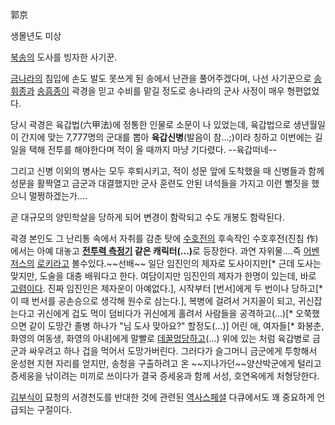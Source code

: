郭京

생몰년도 미상

[[북송]]의 도사를 빙자한 사기꾼.

[[금]]나라의 침입에 손도 발도 못쓰게 된 송에서 난관을 풀어주겠다며, 나선 사기꾼으로 [[송휘종]]과 [[송흠종]]이 곽경을 믿고 수비를 맡길 정도로 송나라의 군사 사정이 매우 형편없었다.

당시 곽경은 육갑법(六甲法)에 정통한 인물로 소문이 나 있었는데, 육갑법으로 생년월일이 간지에 맞는 7,777명의 군대를 뽑아 '''육갑신병'''(발음이 참...;)이라 칭하고 이번에는 길일을 택해 전투를 해야한다며 적이 올 때까지 마냥 기다렸다. --육갑떠네--

그리고 신병 이외의 병사는 모두 후퇴시키고, 적이 성문 앞에 도착했을 때 신병들과 함께 성문을 활짝열고 금군과 대결했지만 군사 훈련도 안된 녀석들을 가지고 이런 뻘짓을 했으니 멀쩡하겠는가....

곧 대규모의 양민학살을 당하게 되어 변경이 함락되고 수도 개봉도 함락된다.

곽경 본인도 그 난리통 속에서 자취를 감춘 탓에 [[수호전]]의 후속작인 수호후전(진침 作)에서는 아예 대놓고 '''[[전투력 측정기]] 같은 캐릭터(...)'''로 등장한다. 과연 자위물....즉 [[어벤저스]]의 [[로키]]라고 볼수있다.~~선배~~ 일단 임진인의 제자로 도사이지만[* 근데 도사는 맞지만, 도술을 대충 배워다고 한다. 여담이지만 임진인의 제자가 한명이 있는데, 바로 [[고렴]]이다. 진짜 임진인은 제자운이 아예없다.], 시작부터 [번서]에게 두 번이나 당하고[* 이 때 번서를 공손승으로 생각해 원수로 삼는다.], 복병에 걸려서 거지꼴이 되고, 귀신잡는다고 귀신에게 겁도 먹이 덤비다가 귀신에게 홀려서 사람들을 공격하고(...)[* 오쭉했으면 같이 도망간 졸병 하나가 "님 도사 맞아요?" 할정도(...)] 어린 애, 여자들[* 화봉춘, 화영의 여동생, 화영의 아내]에게 말빨로 [[데꿀멍]]당하고(...) 위에 있는 처럼 육갑병로 금군과 싸우려고 하나 겁을 먹어서 도망가버린다. 그러다가 슬그머니 금군에게 투항해서 운성현 지현 자리를 얻지만, 송청을 구출하려고 온 ~~지나가던~~양산박군에게 털리고 증세웅을 낚이려는 미끼로 쓰이다가 결국 증세웅과 함께 서성, 호연옥에게 처형당한다.

[[김부식]]이 묘청의 서경천도를 반대한 것에 관련된 [[역사스페셜]] 다큐에서도 꽤 중요하게 언급되는 구절이다.
